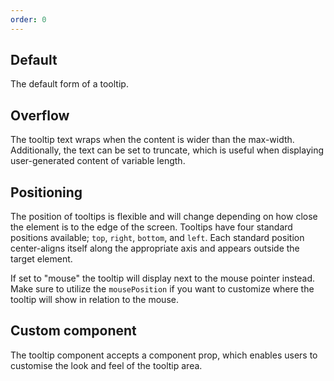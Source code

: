 ```yaml
---
order: 0
---
```



## Default

The default form of a tooltip.

<Example Component={TooltipDefault} componentName="@atlaskit/tooltip" />

## Overflow

The tooltip text wraps when the content is wider than the max-width. Additionally, the text can be set to truncate, which is useful when displaying user-generated content of variable length.

<Example Component={TooltipTruncate} componentName="@atlaskit/tooltip" />

## Positioning

The position of tooltips is flexible and will change depending on how close the element is to the edge of the screen. Tooltips have four standard positions available; `top`, `right`, `bottom`, and `left`. Each standard position center-aligns itself along the appropriate axis and appears outside the target element.

If set to "mouse" the tooltip will display next to the mouse pointer instead. Make sure to utilize the `mousePosition` if you want to customize where the tooltip will show in relation to the mouse.

<Example Component={TooltipPosition} componentName="@atlaskit/tooltip" />

## Custom component

The tooltip component accepts a component prop, which enables users to customise the look and feel of the tooltip area.

<Example Component={TooltipComponent} componentName="@atlaskit/tooltip" />
